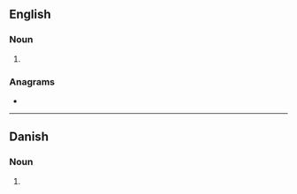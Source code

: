 {{also|Gilders}}
==English==

===Noun===
{{head|en|noun form}}

# {{plural of|en|gilder}}

===Anagrams===
* {{anagrams|en|a=degilrs|Dilgers|girdles|gliders|gridles|grisled|regilds|ridgels}}

----

==Danish==

===Noun===
{{head|da|noun form|g=c}}

# {{inflection of|da|gilde||indef|gen|p}}